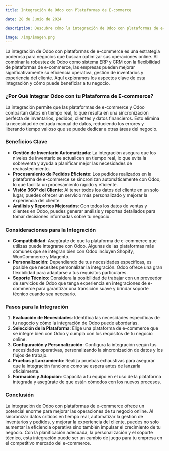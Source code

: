 ```yaml
---
title: Integración de Odoo con Plataformas de E-commerce

date: 28 de Junio de 2024

description: Descubre cómo la integración de Odoo con plataformas de e-commerce puede optimizar las operaciones de tu negocio online, mejorando la eficiencia, la gestión de inventarios y la experiencia del cliente.

image: /img/imagen.png
---
```


La integración de Odoo con plataformas de e-commerce es una estrategia poderosa para negocios que buscan optimizar sus operaciones online. Al combinar la robustez de Odoo como sistema ERP y CRM con la flexibilidad de plataformas de e-commerce, las empresas pueden mejorar significativamente su eficiencia operativa, gestión de inventarios y experiencia del cliente. Aquí exploramos los aspectos clave de esta integración y cómo puede beneficiar a tu negocio.

### **¿Por Qué Integrar Odoo con tu Plataforma de E-commerce?**

La integración permite que las plataformas de e-commerce y Odoo compartan datos en tiempo real, lo que resulta en una sincronización perfecta de inventarios, pedidos, clientes y datos financieros. Esto elimina la necesidad de entrada manual de datos, reduciendo los errores y liberando tiempo valioso que se puede dedicar a otras áreas del negocio.

### **Beneficios Clave**

- **Gestión de Inventario Automatizada**: La integración asegura que los niveles de inventario se actualicen en tiempo real, lo que evita la sobreventa y ayuda a planificar mejor las necesidades de reabastecimiento.
- **Procesamiento de Pedidos Eficiente**: Los pedidos realizados en la plataforma de e-commerce se sincronizan automáticamente con Odoo, lo que facilita un procesamiento rápido y eficiente.
- **Visión 360° del Cliente**: Al tener todos los datos del cliente en un solo lugar, puedes ofrecer un servicio más personalizado y mejorar la experiencia del cliente.
- **Análisis y Reportes Mejorados**: Con todos los datos de ventas y clientes en Odoo, puedes generar análisis y reportes detallados para tomar decisiones informadas sobre tu negocio.

### **Consideraciones para la Integración**

- **Compatibilidad**: Asegúrate de que la plataforma de e-commerce que utilizas puede integrarse con Odoo. Algunas de las plataformas más comunes que se integran bien con Odoo incluyen Shopify, WooCommerce y Magento.
- **Personalización**: Dependiendo de tus necesidades específicas, es posible que necesites personalizar la integración. Odoo ofrece una gran flexibilidad para adaptarse a tus requisitos particulares.
- **Soporte Técnico**: Considera la posibilidad de trabajar con un proveedor de servicios de Odoo que tenga experiencia en integraciones de e-commerce para garantizar una transición suave y brindar soporte técnico cuando sea necesario.

### **Pasos para la Integración**

1. **Evaluación de Necesidades**: Identifica las necesidades específicas de tu negocio y cómo la integración de Odoo puede abordarlas.
2. **Selección de la Plataforma**: Elige una plataforma de e-commerce que se integre bien con Odoo y cumpla con los requisitos de tu negocio online.
3. **Configuración y Personalización**: Configura la integración según tus necesidades operativas, personalizando la sincronización de datos y los flujos de trabajo.
4. **Pruebas y Lanzamiento**: Realiza pruebas exhaustivas para asegurar que la integración funcione como se espera antes de lanzarla oficialmente.
5. **Formación y Adopción**: Capacita a tu equipo en el uso de la plataforma integrada y asegúrate de que están cómodos con los nuevos procesos.

### **Conclusión**

La integración de Odoo con plataformas de e-commerce ofrece un potencial enorme para mejorar las operaciones de tu negocio online. Al sincronizar datos críticos en tiempo real, automatizar la gestión de inventarios y pedidos, y mejorar la experiencia del cliente, puedes no solo aumentar la eficiencia operativa sino también impulsar el crecimiento de tu negocio. Con la planificación adecuada, la personalización y el soporte técnico, esta integración puede ser un cambio de juego para tu empresa en el competitivo mercado del e-commerce.